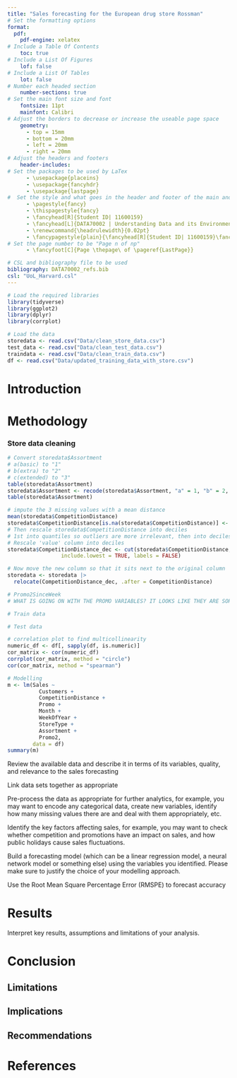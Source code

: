 ```yaml
---
title: "Sales forecasting for the European drug store Rossman"
# Set the formatting options
format:
  pdf:
    pdf-engine: xelatex
# Include a Table Of Contents
    toc: true
# Include a List Of Figures
    lof: false
# Include a List Of Tables
    lot: false
# Number each headed section
    number-sections: true
# Set the main font size and font
    fontsize: 11pt
    mainfont: Calibri
# Adjust the borders to decrease or increase the useable page space
    geometry:
      - top = 15mm
      - bottom = 20mm
      - left = 20mm
      - right = 20mm
# Adjust the headers and footers
    header-includes:
# Set the packages to be used by LaTex
      - \usepackage{placeins}
      - \usepackage{fancyhdr}
      - \usepackage{lastpage}
#  Set the style and what goes in the header and footer of the main and all other pages.
      - \pagestyle{fancy}
      - \thispagestyle{fancy}
      - \fancyhead[R]{Student ID| 11600159}
      - \fancyhead[L]{DATA70002 | Understanding Data and its Environment}
      - \renewcommand{\headrulewidth}{0.02pt}
      - \fancypagestyle{plain}{\fancyhead[R]{Student ID| 11600159}\fancyhead[L]{DATA70002 | Understanding Data and its Environment}\fancyfoot[C]{Page \thepage\ of \pageref{LastPage}}}
# Set the page number to be "Page n of np"
      - \fancyfoot[C]{Page \thepage\ of \pageref{LastPage}}

# CSL and bibliography file to be used
bibliography: DATA70002_refs.bib
csl: "UoL_Harvard.csl"
---
```


```{=html}
<style>
figcaption {
    text-align: center;
}
</style>
```

```r
# Load the required libraries
library(tidyverse)
library(ggplot2)
library(dplyr)
library(corrplot)
```

```r
# Load the data
storedata <- read.csv("Data/clean_store_data.csv")
test_data <- read.csv("Data/clean_test_data.csv")
traindata <- read.csv("Data/clean_train_data.csv")
df <- read.csv("Data/updated_training_data_with_store.csv")
```


\newpage

# Introduction

# Methodology

### Store data cleaning
```r
# Convert storedata$Assortment
# a(basic) to "1"
# b(extra) to "2"
# c(extended) to "3"
table(storedata$Assortment)
storedata$Assortment <- recode(storedata$Assortment, "a" = 1, "b" = 2, "c" = 3)
table(storedata$Assortment)
```

```r
# impute the 3 missing values with a mean distance
mean(storedata$CompetitionDistance)
storedata$CompetitionDistance[is.na(storedata$CompetitionDistance)] <- mean(storedata$CompetitionDistance)
# Then rescale storedata$CompetitionDistance into deciles
# 1st into quantiles so outliers are more irrelevant, then into deciles
# Rescale 'value' column into deciles
storedata$CompetitionDistance_dec <- cut(storedata$CompetitionDistance, breaks = quantile(storedata$CompetitionDistance, probs = seq(0, 1, by = 0.1)), 
                 include.lowest = TRUE, labels = FALSE)

# Now move the new column so that it sits next to the original column
storedata <- storedata |> 
  relocate(CompetitionDistance_dec, .after = CompetitionDistance)
```

```r
# Promo2SinceWeek
# WHAT IS GOING ON WITH THE PROMO VARIABLES? IT LOOKS LIKE THEY ARE SORTED BUT I AM NOT SURE
```

```r
# Train data

```

```r
# Test data
```

```r
# correlation plot to find multicollinearity
numeric_df <- df[, sapply(df, is.numeric)]
cor_matrix <- cor(numeric_df)
corrplot(cor_matrix, method = "circle")
cor(cor_matrix, method = "spearman")

```


```r
# Modelling
m <- lm(Sales ~ 
          Customers +
          CompetitionDistance +
          Promo +
          Month +
          WeekOfYear +
          StoreType +
          Assortment +
          Promo2,
        data = df)
summary(m)


```










Review the available data and describe it in terms of its variables, quality, and relevance to the sales forecasting
































Link data sets together as appropriate

Pre-process the data as appropriate for further analytics, for example, you may want to encode any categorical data, create new variables, identify how many missing values there are and deal with them appropriately, etc.

Identify the key factors affecting sales, for example, you may want to check whether competition and promotions have an impact on sales, and how public holidays cause sales fluctuations.

Build a forecasting model (which can be a linear regression model, a neural network model or something else) using the variables you identified. Please make sure to justify the choice of your modelling approach.

Use the Root Mean Square Percentage Error (RMSPE) to forecast accuracy

# Results

Interpret key results, assumptions and limitations of your analysis.

# Conclusion

## Limitations

## Implications

## Recommendations

# References

